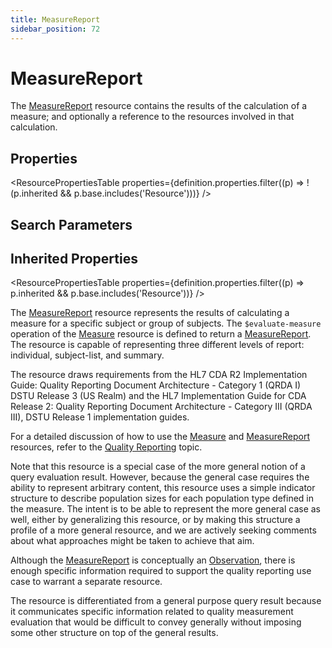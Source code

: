 ```yaml
---
title: MeasureReport
sidebar_position: 72
---
```



# MeasureReport

The <a href="/docs/api/fhir/resources/measurereport">MeasureReport</a> resource contains the results of the calculation of a measure; and optionally a reference to the resources involved in that calculation.

<Tabs queryString="section">
<TabItem value="schema" label="Schema" default>

## Properties

<ResourcePropertiesTable
  properties={definition.properties.filter((p) => !(p.inherited && p.base.includes('Resource')))}
/>

## Search Parameters

<SearchParamsTable searchParams={definition.searchParameters} />

## Inherited Properties

<ResourcePropertiesTable properties={definition.properties.filter((p) => p.inherited && p.base.includes('Resource'))} />

</TabItem>
  <TabItem value="usage" label="Usage">
    <div> <a name="bnc"></a>   <p> The <a href="/docs/api/fhir/resources/measurereport">MeasureReport</a> resource represents the results of calculating a measure for a specific subject or group of subjects. The <code>$evaluate-measure</code> operation of the <a href="/docs/api/fhir/resources/measure">Measure</a> resource is defined to return a <a href="/docs/api/fhir/resources/measurereport">MeasureReport</a>. The resource is capable of representing three different levels of report: individual, subject-list, and summary. </p>  <p> The resource draws requirements from the HL7 CDA R2 Implementation Guide: Quality Reporting Document Architecture - Category 1 (QRDA I) DSTU Release 3 (US Realm) and the HL7 Implementation Guide for CDA Release 2: Quality Reporting Document Architecture - Category III (QRDA III), DSTU Release 1 implementation guides. </p>  <p>For a detailed discussion of how to use the <a href="/docs/api/fhir/resources/measure">Measure</a> and <a href="/docs/api/fhir/resources/measurereport">MeasureReport</a> resources, refer to the <a href="https://www.hl7.org/fhir/clinicalreasoning-quality-reporting.html">Quality Reporting</a> topic.</p>  <p>Note that this resource is a special case of the more general notion of a query evaluation result. However, because the general case requires the ability to represent arbitrary content, this resource uses a simple indicator structure to describe population sizes for each population type defined in the measure. The intent is to be able to represent the more general case as well, either by generalizing this resource, or by making this structure a profile of a more general resource, and we are actively seeking comments about what approaches might be taken to achieve that aim.</p> </div>
    </TabItem>
  <TabItem value="relationships" label="Relationships">
    <div>  <p>Although the <a href="/docs/api/fhir/resources/measurereport">MeasureReport</a> is conceptually an <a href="/docs/api/fhir/resources/observation">Observation</a>, there is enough specific information required to support the quality reporting use case to warrant a separate resource.</p>  <p>The resource is differentiated from a general purpose query result because it communicates specific information related to quality measurement evaluation that would be difficult to convey generally without imposing some other structure on top of the general results.</p> </div>
    </TabItem>

</Tabs>

